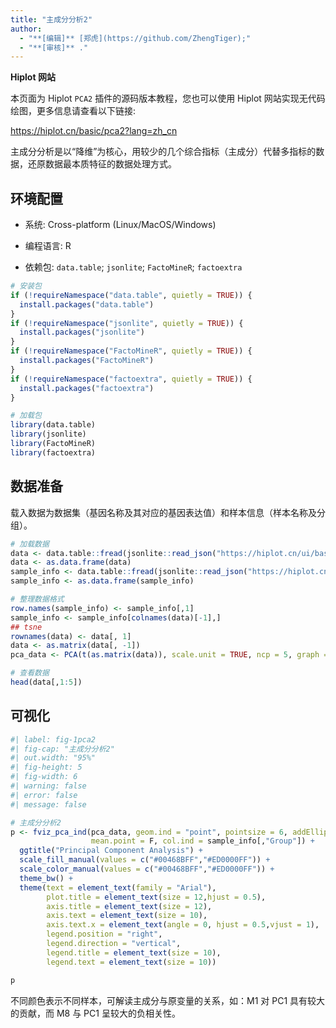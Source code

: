 ```yaml
---
title: "主成分分析2"
author:
  - "**[编辑]** [郑虎](https://github.com/ZhengTiger);"
  - "**[审核]** ."
---
```


::: callout-note
**Hiplot 网站**

本页面为 Hiplot `PCA2` 插件的源码版本教程，您也可以使用 Hiplot 网站实现无代码绘图，更多信息请查看以下链接:

<https://hiplot.cn/basic/pca2?lang=zh_cn>
:::

主成分分析是以“降维”为核心，用较少的几个综合指标（主成分）代替多指标的数据，还原数据最本质特征的数据处理方式。

## 环境配置

-   系统: Cross-platform (Linux/MacOS/Windows)

-   编程语言: R

-   依赖包: `data.table`; `jsonlite`; `FactoMineR`; `factoextra`

```r
# 安装包
if (!requireNamespace("data.table", quietly = TRUE)) {
  install.packages("data.table")
}
if (!requireNamespace("jsonlite", quietly = TRUE)) {
  install.packages("jsonlite")
}
if (!requireNamespace("FactoMineR", quietly = TRUE)) {
  install.packages("FactoMineR")
}
if (!requireNamespace("factoextra", quietly = TRUE)) {
  install.packages("factoextra")
}

# 加载包
library(data.table)
library(jsonlite)
library(FactoMineR)
library(factoextra)
```

## 数据准备

载入数据为数据集（基因名称及其对应的基因表达值）和样本信息（样本名称及分组）。

```r
# 加载数据
data <- data.table::fread(jsonlite::read_json("https://hiplot.cn/ui/basic/pca2/data.json")$exampleData[[1]]$textarea[[1]])
data <- as.data.frame(data)
sample_info <- data.table::fread(jsonlite::read_json("https://hiplot.cn/ui/basic/pca2/data.json")$exampleData[[1]]$textarea[[2]])
sample_info <- as.data.frame(sample_info)

# 整理数据格式
row.names(sample_info) <- sample_info[,1]
sample_info <- sample_info[colnames(data)[-1],]
## tsne
rownames(data) <- data[, 1]
data <- as.matrix(data[, -1])
pca_data <- PCA(t(as.matrix(data)), scale.unit = TRUE, ncp = 5, graph = FALSE)

# 查看数据
head(data[,1:5])
```

## 可视化

```r
#| label: fig-1pca2
#| fig-cap: "主成分分析2"
#| out.width: "95%"
#| fig-height: 5
#| fig-width: 6
#| warning: false
#| error: false
#| message: false

# 主成分分析2
p <- fviz_pca_ind(pca_data, geom.ind = "point", pointsize = 6, addEllipses = TRUE,
                  mean.point = F, col.ind = sample_info[,"Group"]) +
  ggtitle("Principal Component Analysis") +
  scale_fill_manual(values = c("#00468BFF","#ED0000FF")) +
  scale_color_manual(values = c("#00468BFF","#ED0000FF")) +
  theme_bw() +
  theme(text = element_text(family = "Arial"),
        plot.title = element_text(size = 12,hjust = 0.5),
        axis.title = element_text(size = 12),
        axis.text = element_text(size = 10),
        axis.text.x = element_text(angle = 0, hjust = 0.5,vjust = 1),
        legend.position = "right",
        legend.direction = "vertical",
        legend.title = element_text(size = 10),
        legend.text = element_text(size = 10))

p
```

不同颜色表示不同样本，可解读主成分与原变量的关系，如：M1 对 PC1 具有较大的贡献，而 M8 与 PC1 呈较大的负相关性。


